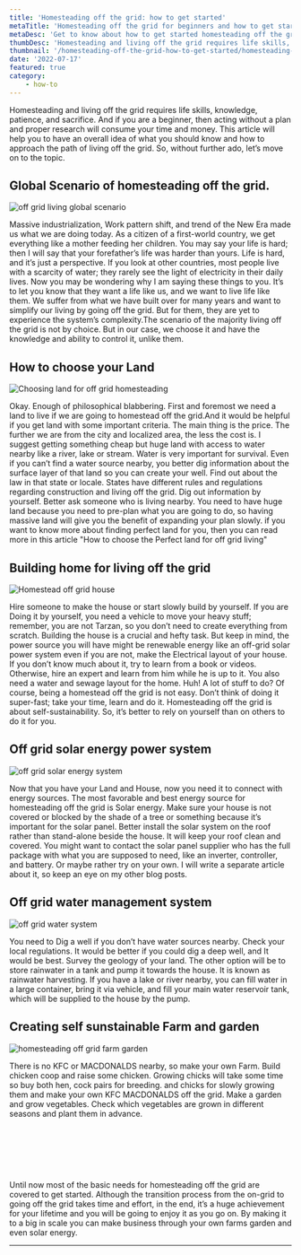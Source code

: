 ```yaml
---
title: 'Homesteading off the grid: how to get started'
metaTitle: 'Homesteading off the grid for beginners and how to get started'
metaDesc: 'Get to know about how to get started homesteading off the grid as a beginner, and things to consider while you are at it. What to plan and how to approach in order to make off grid house and how to choose the renewable energy for your house.'
thumbDesc: 'Homesteading and living off the grid requires life skills, knowledge, patience, and sacrifice.And if you are a beginner then acting without a plan and proper research will consume your time and money. This article will help you to have an overall idea of what you should know and how to approach the path of living off the grid.'
thumbnail: '/homesteading-off-the-grid-how-to-get-started/homesteading-enjoyoffgrid.com.jpg'
date: '2022-07-17'
featured: true
category: 
    - how-to
---
```


Homesteading and living off the grid requires life skills, knowledge, patience, and sacrifice. And if you are a beginner, then acting without a plan and proper research will consume your time and money. This article will help you to have an overall idea of what you should know and how to approach the path of living off the grid. So, without further ado, let’s move on to the topic.



## Global Scenario of homesteading off the grid.

![off grid living global scenario](/homesteading-off-the-grid-how-to-get-started/off-grid-living-global-scenario.jpg "off grid living global")

Massive industrialization, Work pattern shift, and trend of the New Era made us what we are doing today. As a citizen of a first-world country, we get everything like a mother feeding her children. You may say your life is hard; then I will say that your forefather’s life was harder than yours. Life is hard, and it’s just a perspective. If you look at other countries, most people live with a scarcity of water; they rarely see the light of electricity in their daily lives. Now you may be wondering why I am saying these things to you. It’s to let you know that they want a life like us, and we want to live life like them. We suffer from what we have built over for many years and want to simplify our living by going off the grid. But for them, they are yet to experience the system’s complexity.The scenario of the majority living off the grid is not by choice. But in our case, we choose it and have the knowledge and ability to control it, unlike them.

## How to choose your Land 

![Choosing land for off grid homesteading](/homesteading-off-the-grid-how-to-get-started/off-grid-living-homesteading-land.jpg "land")

Okay. Enough of philosophical blabbering. First and foremost we need a land to live if we are going to homestead off the grid.And it would be helpful if you get land with some important criteria. The main thing is the price. The further we are from the city and localized area, the less the cost is. I suggest getting something cheap but huge land with access to water nearby like a river, lake or stream. Water is very important for survival. Even if you can’t find a water source nearby, you better dig information about the surface layer of that land so you can create your well. 
Find out about the law in that state or locale. States have different rules and regulations regarding construction and living off the grid. Dig out information by yourself. Better ask someone who is living nearby.
You need to have huge land because you need to pre-plan what you are going to do, so having massive land will give you the benefit of expanding your plan slowly. if you want to know more about finding perfect land for you, then you can read more in this article <Link href="/find-perfect-land-for-off-grid-living"><a target="_blank">"How to choose the Perfect land for off grid living"</a></Link>


## Building home for living off the grid
![Homestead off grid house](/homesteading-off-the-grid-how-to-get-started/off-grid-house-homesteading.jpg "off grid home")


Hire someone to make the house or start slowly build by yourself. If you are Doing it by yourself, you need a vehicle to move your heavy stuff; remember, you are not Tarzan, so you don’t need to create everything from scratch. Building the house is a crucial and hefty task. But keep in mind, the power source you will have might be renewable energy like an off-grid solar power system even if you are not, make the Electrical layout of your house. If you don’t know much about it, try to learn from a book or videos. Otherwise, hire an expert and learn from him while he is up to it. You also need a water and sewage layout for the home. Huh! A lot of stuff to do? Of course, being a homestead off the grid is not easy. Don’t think of doing it super-fast; take your time, learn and do it. Homesteading off the grid is about self-sustainability. So, it’s better to rely on yourself than on others to do it for you. 

## Off grid solar energy power system
![off grid solar energy system](/homesteading-off-the-grid-how-to-get-started/homesteading-of-the-grid-solar-energy.jpg "solar energy")

Now that you have your Land and House, now you need it to connect with energy sources. The most favorable and best energy source for homesteading off the grid is Solar energy. Make sure your house is not covered or blocked by the shade of a tree or something because it’s important for the solar panel. Better install the solar system on the roof rather than stand-alone beside the house. It will keep your roof clean and covered. You might want to contact the solar panel supplier who has the full package with what you are supposed to need, like an inverter, controller, and battery. Or maybe rather try on your own. I will write a separate article about it, so keep an eye on my other blog posts.

## Off grid water management system
![off grid water system](/homesteading-off-the-grid-how-to-get-started/off-grid-living-water-system.jpg "water tank")

You need to Dig a well if you don’t have water sources nearby. Check your local regulations. It would be better if you could dig a deep well, and It would be best. Survey the geology of your land. The other option will be to store rainwater in a tank and pump it towards the house. It is known as rainwater harvesting. If you have a lake or river nearby, you can fill water in a large container, bring it via vehicle, and fill your main water reservoir tank, which will be supplied to the house by the pump.

## Creating self sunstainable Farm and garden

![homesteading off grid farm garden](/homesteading-off-the-grid-how-to-get-started/off-grid-farm-homesteading.jpg "farm garden")

There is no KFC or MACDONALDS nearby, so make your own Farm. Build chicken coop and raise some chicken. Growing chicks will take some time so buy both hen, cock pairs for breeding. and chicks for slowly growing them and make your own KFC MACDONALDS off the grid. Make a garden and grow vegetables. Check which vegetables are grown in different seasons and plant them in advance.

<br></br>

<br></br>

Until now most of the basic needs for homesteading off the grid are covered to get started. Although the transition process from the on-grid to going off the grid takes time and effort, in the end, it’s a huge achievement for your lifetime and you will be going to enjoy it as you go on. By making it to a big in scale you can make business through your own farms garden and even solar energy.
***